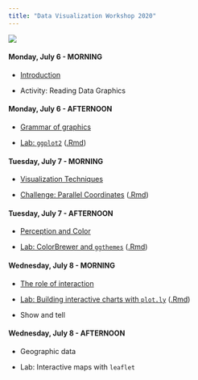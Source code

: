 ```yaml
---
title: "Data Visualization Workshop 2020"
---
```


![](gfx/self_description.png)

<div class="past"></div>

<div class="row">
  <div class="col-md-6">
  
#### Monday, July 6 - MORNING

- [Introduction](lectures/01-visualization-intro.pdf)
- Activity: Reading Data Graphics


  </div>
  <div class="col-md-6">
    
#### Monday, July 6 - AFTERNOON

- [Grammar of graphics](lectures/02-ggplot2-crash-course.pdf)
- [Lab: `ggplot2`](lab-ggplot2.html) ([.Rmd](lab-ggplot2.Rmd))

  </div>
</div>

<div class="row">
  <div class="col-md-6">
  
#### Tuesday, July 7 - MORNING

- [Visualization Techniques](lectures/03-vis-techniques.pdf)
- [Challenge: Parallel Coordinates](demo-vis-techniques.html) ([.Rmd](demo-vis-techniques.Rmd))

  </div>
  <div class="col-md-6">
    
#### Tuesday, July 7 - AFTERNOON

- [Perception and Color](lectures/04-perception-color.pdf)
- [Lab: ColorBrewer and `ggthemes`](lab-colorbrewer-ggthemes.html) ([.Rmd](lab-colorbrewer-ggthemes.Rmd))

  </div>
</div>

<div class="row">
  <div class="col-md-6">
  
#### Wednesday, July 8 - MORNING

- [The role of interaction](lectures/05-interaction-and-plotly.pdf)
- [Lab: Building interactive charts with `plot.ly`](lab-plotly.html) ([.Rmd](lab-plotly.Rmd))
- Show and tell


  </div>
  <div class="col-md-6">
  
#### Wednesday, July 8 - AFTERNOON

<!-- - [Geographic data](lectures/06-geovis.pdf) -->
<!-- - [Lab: Interactive maps with `leaflet`](lab-leaflet.html) ([.Rmd](lab-leaflet.Rmd)) -->

- Geographic data
- Lab: Interactive maps with `leaflet`

  </div>
</div>